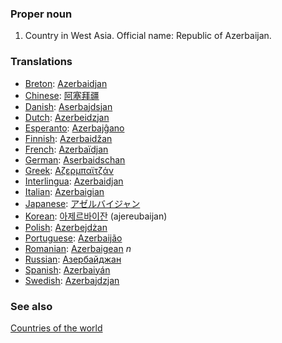 ===Proper noun===
# Country in West Asia. Official name: Republic of Azerbaijan.
===Translations===
*[[Breton]]: [[Azerbaidjan]]
*[[Chinese]]: [[阿塞拜疆]]
*[[Danish]]: [[Aserbajdsjan]]
*[[Dutch]]: [[Azerbeidzjan]]
*[[Esperanto]]: [[Azerbajĝano]]
*[[Finnish]]: [[Azerbaidžan]]
*[[French]]: [[Azerbaïdjan]]
*[[German]]: [[Aserbaidschan]]
*[[Greek]]: [[Αζερμπαϊτζάν]]
*[[Interlingua]]: [[Azerbaidjan]]
*[[Italian]]: [[Azerbaigian]]
*[[Japanese]]: [[アゼルバイジャン]]
*[[Korean]]: [[아제르바이잔]] (ajereubaijan)
*[[Polish]]: [[Azerbejdżan]]
*[[Portuguese]]: [[Azerbaijão]]
*[[Romanian]]: [[Azerbaigean]] ''n''
*[[Russian]]: [[Азербайджан]]
*[[Spanish]]: [[Azerbaiyán]]
*[[Swedish]]: [[Azerbajdzjan]]

===See also===
[[Countries of the world]]